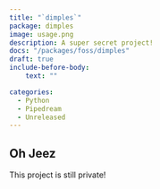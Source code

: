 ```yaml
---
title: "`dimples`"
package: dimples
image: usage.png
description: A super secret project!
docs: "/packages/foss/dimples"
draft: true
include-before-body: 
    text: ""

categories: 
  - Python
  - Pipedream
  - Unreleased
---
```


## Oh Jeez

This project is still private!